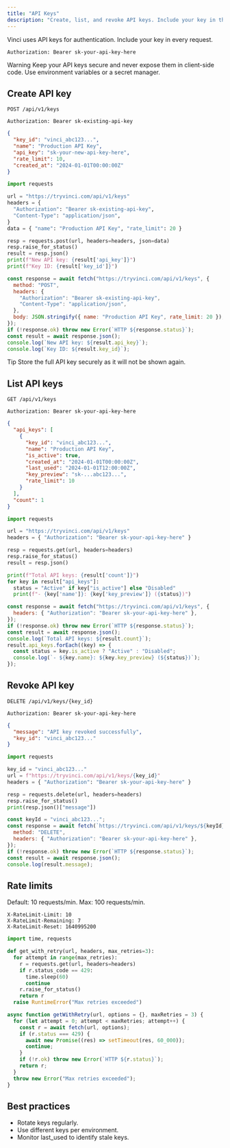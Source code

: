 ```yaml
---
title: "API Keys"
description: "Create, list, and revoke API keys. Include your key in the Authorization header as a Bearer token."
---
```


Vinci uses API keys for authentication. Include your key in every request.

```http title="HTTP Header"
Authorization: Bearer sk-your-api-key-here
```

Warning
Keep your API keys secure and never expose them in client-side code. Use environment variables or a secret manager.

## Create API key

```http title="Endpoint"
POST /api/v1/keys
```

```http title="Authentication"
Authorization: Bearer sk-existing-api-key
```

```json title="Response"
{
  "key_id": "vinci_abc123...",
  "name": "Production API Key",
  "api_key": "sk-your-new-api-key-here",
  "rate_limit": 10,
  "created_at": "2024-01-01T00:00:00Z"
}
```

```python title="create_key.py"
import requests

url = "https://tryvinci.com/api/v1/keys"
headers = {
  "Authorization": "Bearer sk-existing-api-key",
  "Content-Type": "application/json",
}
data = { "name": "Production API Key", "rate_limit": 20 }

resp = requests.post(url, headers=headers, json=data)
resp.raise_for_status()
result = resp.json()
print(f"New API key: {result['api_key']}")
print(f"Key ID: {result['key_id']}")
```

```javascript title="create_key.js"
const response = await fetch("https://tryvinci.com/api/v1/keys", {
  method: "POST",
  headers: {
    "Authorization": "Bearer sk-existing-api-key",
    "Content-Type": "application/json",
  },
  body: JSON.stringify({ name: "Production API Key", rate_limit: 20 }),
});
if (!response.ok) throw new Error(`HTTP ${response.status}`);
const result = await response.json();
console.log(`New API key: ${result.api_key}`);
console.log(`Key ID: ${result.key_id}`);
```

Tip
Store the full API key securely as it will not be shown again.

## List API keys

```http title="Endpoint"
GET /api/v1/keys
```

```http title="Authentication"
Authorization: Bearer sk-your-api-key-here
```

```json title="Response"
{
  "api_keys": [
    {
      "key_id": "vinci_abc123...",
      "name": "Production API Key",
      "is_active": true,
      "created_at": "2024-01-01T00:00:00Z",
      "last_used": "2024-01-01T12:00:00Z",
      "key_preview": "sk-...abc123...",
      "rate_limit": 10
    }
  ],
  "count": 1
}
```

```python title="list_keys.py"
import requests

url = "https://tryvinci.com/api/v1/keys"
headers = { "Authorization": "Bearer sk-your-api-key-here" }

resp = requests.get(url, headers=headers)
resp.raise_for_status()
result = resp.json()

print(f"Total API keys: {result['count']}")
for key in result["api_keys"]:
  status = "Active" if key["is_active"] else "Disabled"
  print(f"- {key['name']}: {key['key_preview']} ({status})")
```

```javascript title="list_keys.js"
const response = await fetch("https://tryvinci.com/api/v1/keys", {
  headers: { "Authorization": "Bearer sk-your-api-key-here" },
});
if (!response.ok) throw new Error(`HTTP ${response.status}`);
const result = await response.json();
console.log(`Total API keys: ${result.count}`);
result.api_keys.forEach((key) => {
  const status = key.is_active ? "Active" : "Disabled";
  console.log(`- ${key.name}: ${key.key_preview} (${status})`);
});
```

## Revoke API key

```http title="Endpoint"
DELETE /api/v1/keys/{key_id}
```

```http title="Authentication"
Authorization: Bearer sk-your-api-key-here
```

```json title="Response"
{
  "message": "API key revoked successfully",
  "key_id": "vinci_abc123..."
}
```

```python title="revoke_key.py"
import requests

key_id = "vinci_abc123..."
url = f"https://tryvinci.com/api/v1/keys/{key_id}"
headers = { "Authorization": "Bearer sk-your-api-key-here" }

resp = requests.delete(url, headers=headers)
resp.raise_for_status()
print(resp.json()["message"])
```

```javascript title="revoke_key.js"
const keyId = "vinci_abc123...";
const response = await fetch(`https://tryvinci.com/api/v1/keys/${keyId}`, {
  method: "DELETE",
  headers: { "Authorization": "Bearer sk-your-api-key-here" },
});
if (!response.ok) throw new Error(`HTTP ${response.status}`);
const result = await response.json();
console.log(result.message);
```

## Rate limits

Default: 10 requests/min. Max: 100 requests/min.

```http title="Rate limit headers"
X-RateLimit-Limit: 10
X-RateLimit-Remaining: 7
X-RateLimit-Reset: 1640995200
```

```python title="rate_limit_handling.py"
import time, requests

def get_with_retry(url, headers, max_retries=3):
  for attempt in range(max_retries):
    r = requests.get(url, headers=headers)
    if r.status_code == 429:
      time.sleep(60)
      continue
    r.raise_for_status()
    return r
  raise RuntimeError("Max retries exceeded")
```

```javascript title="rate_limit_handling.js"
async function getWithRetry(url, options = {}, maxRetries = 3) {
  for (let attempt = 0; attempt < maxRetries; attempt++) {
    const r = await fetch(url, options);
    if (r.status === 429) {
      await new Promise((res) => setTimeout(res, 60_000));
      continue;
    }
    if (!r.ok) throw new Error(`HTTP ${r.status}`);
    return r;
  }
  throw new Error("Max retries exceeded");
}
```

## Best practices
- Rotate keys regularly.
- Use different keys per environment.
- Monitor last_used to identify stale keys.